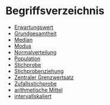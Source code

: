 # Begriffsverzeichnis {-}

- [Erwartungswert](#customdef-erwartungswert)
- [Grundgesamtheit](#customdef-grundgesamtheit)
- [Median](#customdef-median)
- [Modus](#customdef-modus)
- [Normalverteilung](#customdef-normalverteilung)
- [Population](#customdef-population)
- [Stichprobe](#customdef-stichprobe)
- [Stichprobenziehung](#customdef-stichprobenziehung)
- [Zentraler Grenzwertsatz](#customdef-zentraler-grenzwertsatz)
- [Zufallsstichprobe](#customdef-zufallsstichprobe)
- [arithmetische Mittel](#customdef-arithmetisches-mittel)
- [intervallskaliert](#customdef-intervallskaliert)

